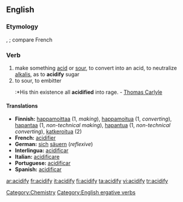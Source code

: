 ==English==

===Etymology===
{{L.}} {{term|acidus||sour}}, {{suffix|acid|fy}}; compare French {{term|acidifier}}

===Verb===
{{en-verb|acidif|i|ed}}

# make something [[acid]] or [[sour]], to convert into an acid, to neutralize [[alkalis]], as to '''acidify''' sugar
# to sour, to embitter
#:*His thin existence all '''acidified''' into rage. - [[Thomas Carlyle]]

====Translations====
*'''Finnish: ''' [[happamoittaa]] (1, ''making''), [[happamoitua]] (1, ''converting''), [[hapantaa]] (1, ''non-technical making''), [[hapantua]] (1, ''non-technical converting''), [[katkeroitua]] (2)
*'''French: ''' [[acidifier]]
*'''German: ''' [[sich]] [[säuern]] (''reflexive'')
*'''Interlingua: ''' [[acidificar]]
*'''Italian: ''' [[acidificare]]
*'''Portuguese: ''' [[acidificar]]
*'''Spanish: ''' [[acidificar]]

[[Category:Chemistry]]
[[Category:English ergative verbs]]

[[ar:acidify]]
[[fr:acidify]]
[[it:acidify]]
[[fi:acidify]]
[[ta:acidify]]
[[vi:acidify]]
[[tr:acidify]]